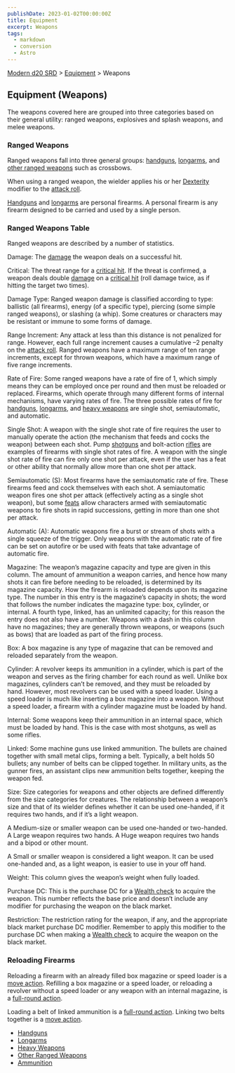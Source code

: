 ```yaml
---
publishDate: 2023-01-02T00:00:00Z
title: Equipment
excerpt: Weapons
tags:
  - markdown
  - conversion
  - Astro
---
```


[Modern d20 SRD](/#modernD20) > [Equipment](modern-d20-srd-equipment-index) > Weapons

## Equipment (Weapons)

The weapons covered here are grouped into three categories based on their general utility: ranged weapons, explosives and splash weapons, and melee weapons.

### Ranged Weapons

Ranged weapons fall into three general groups: [handguns](modern-d20-srd-equipment-weapons-handguns), [longarms](modern-d20-srd-equipment-weapons-longarms), and [other ranged weapons](modern-d20-srd-equipment-weapons-other-ranged) such as crossbows.

When using a ranged weapon, the wielder applies his or her [Dexterity](modern-d20-srd-basics-ability-scores) modifier to the [attack roll](modern-d20-srd-combat-attack-roll).

[Handguns](modern-d20-srd-equipment-weapons-handguns) and [longarms](modern-d20-srd-equipment-weapons-longarms) are personal firearms. A personal firearm is any firearm designed to be carried and used by a single person.

### Ranged Weapons Table

Ranged weapons are described by a number of statistics.

Damage: The [damage](modern-d20-srd-combat-damage) the weapon deals on a successful hit.

Critical: The threat range for a [critical hit](modern-d20-srd-combat-critical-hits). If the threat is confirmed, a weapon deals double [damage](modern-d20-srd-combat-damage) on a [critical hit](modern-d20-srd-combat-critical-hits) (roll damage twice, as if hitting the target two times).

Damage Type: Ranged weapon damage is classified according to type: ballistic (all firearms), energy (of a specific type), piercing (some simple ranged weapons), or slashing (a whip). Some creatures or characters may be resistant or immune to some forms of damage.

Range Increment: Any attack at less than this distance is not penalized for
range. However, each full range increment causes a cumulative –2 penalty on the [attack roll](modern-d20-srd-combat-attack-roll). Ranged weapons have a maximum range of ten range increments, except for thrown weapons, which have a maximum range of five range increments.

Rate of Fire: Some ranged weapons have a rate of fire of 1, which simply means they can be employed once per round and then must be reloaded or replaced. Firearms, which operate through many different forms of internal mechanisms, have varying rates of fire. The three possible rates of fire for [handguns](modern-d20-srd-equipment-weapons-handguns), [longarms](modern-d20-srd-equipment-weapons-longarms), and [heavy weapons](modern-d20-srd-equipment-weapons-heavy) are single shot, semiautomatic, and automatic.

Single Shot: A weapon with the single shot rate of fire requires the user to manually operate the action (the mechanism that feeds and cocks the weapon) between each shot. Pump [shotguns](modern-d20-srd-equipment-weapons-longarms) and bolt-action [rifles](modern-d20-srd-equipment-weapons-longarms) are examples of firearms with single shot rates of fire. A weapon with the single shot rate of fire can fire only one shot per attack, even if the user has a feat or other ability that normally allow more than one shot per attack.

Semiautomatic (S): Most firearms have the semiautomatic rate of fire. These firearms feed and cock themselves with each shot. A semiautomatic weapon fires one shot per attack (effectively acting as a single shot weapon), but some [feats](modern-d20-srd-feats-index) allow characters armed with semiautomatic weapons to fire shots in rapid successions, getting in more than one shot per attack.

Automatic (A): Automatic weapons fire a burst or stream of shots with a single squeeze of the trigger. Only weapons with the automatic rate of fire can be set on autofire or be used with feats that take advantage of automatic fire.

Magazine: The weapon’s magazine capacity and type are given in this column. The amount of ammunition a weap­on carries, and hence how many shots it can fire before needing to be reloaded, is determined by its magazine capacity. How the firearm is reloaded depends upon its magazine type. The number in this entry is the magazine’s capacity in shots; the word that follows the number indicates the magazine type: box, cylinder, or internal. A fourth type, linked, has an unlimited capacity; for this reason the entry does not also have a number. Weapons with a dash in this column have no magazines; they are generally thrown weapons, or weapons (such as bows) that are loaded as part of the firing process.

Box: A box magazine is any type of magazine that can be removed and reloaded separately from the weapon.

Cylinder: A revolver keeps its ammunition in a cylinder, which is part of the weapon and serves as the firing chamber for each round as well. Unlike box magazines, cylinders can’t be removed, and they must be reloaded by hand. However, most revolvers can be used with a speed loader. Using a speed loader is much like inserting a box magazine into a weapon. Without a speed loader, a firearm with a cylinder magazine must be loaded by hand.

Internal: Some weapons keep their ammunition in an internal space, which must be loaded by hand. This is the case with most shotguns, as well as some rifles.

Linked: Some machine guns use linked ammunition. The bullets are chained together with small metal clips, forming a belt. Typically, a belt holds 50 bullets; any number of belts can be clipped together. In military units, as the gunner fires, an assistant clips new ammunition belts together, keeping the weapon fed.

Size: Size categories for weapons and other objects are defined differently from the size categories for creatures. The relationship between a weapon’s size and that of its wielder defines whether it can be used one-handed, if it requires two hands, and if it’s a light weapon.

A Medium-size or smaller weapon can be used one-handed or two-handed. A Large weapon requires two hands. A Huge weapon requires two hands and a bipod or other mount.

A Small or smaller weapon is considered a light weapon. It can be used one-handed and, as a light weapon, is easier to use in your off hand.

Weight: This column gives the weapon’s weight when fully loaded.

Purchase DC: This is the purchase DC for a [Wealth check](modern-d20-srd-wealth-wealth-check) to acquire the weapon. This number reflects the base price and doesn’t include any modifier for purchasing the weapon on the black market.

Restriction: The restriction rating for the weapon, if any, and the appropriate black market purchase DC modifier. Remember to apply this modifier to the purchase DC when making a [Wealth check](modern-d20-srd-wealth-wealth-check) to acquire the weapon on the black market.

### Reloading Firearms

Reloading a firearm with an already filled box magazine or speed loader is a [move action](modern-d20-srd-combat-move-actions). Refilling a box magazine or a speed loader, or reloading a revolver without a speed loader or any weapon with an internal magazine, is a [full-round action](modern-d20-srd-combat-full-round-actions).

Loading a belt of linked ammunition is a [full-round action](modern-d20-srd-combat-full-round-actions). Linking two belts together is a [move action](modern-d20-srd-combat-move-actions).

- [Handguns](modern-d20-srd-equipment-weapons-handguns)
- [Longarms](modern-d20-srd-equipment-weapons-longarms)
- [Heavy Weapons](modern-d20-srd-equipment-weapons-heavy)
- [Other Ranged Weapons](modern-d20-srd-equipment-weapons-other-ranged)
- [Ammunition](modern-d20-srd-equipment-ammunitions)
